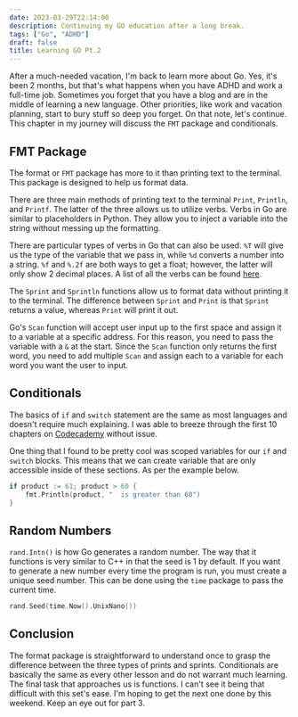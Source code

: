 ```yaml
---
date: 2023-03-29T22:14:00
description: Continuing my GO education after a long break.
tags: ["Go", "ADHD"]
draft: false
title: Learning GO Pt.2
---
```


After a much-needed vacation, I'm back to learn more about Go. Yes, it's been 2 months, but that's what happens when you have ADHD and work a full-time job. Sometimes you forget that you have a blog and are in the middle of learning a new language. Other priorities, like work and vacation planning, start to bury stuff so deep you forget. On that note, let's continue. This chapter in my journey will discuss the `FMT` package and conditionals.

## FMT Package

The format or `FMT` package has more to it than printing text to the terminal. This package is designed to help us format data. 

There are three main methods of printing text to the terminal `Print`, `Println`, and `Printf`. The latter of the three allows us to utilize verbs. Verbs in Go are similar to placeholders in Python. They allow you to inject a variable into the string without messing up the formatting.

There are particular types of verbs in Go that can also be used. `%T` will give us the type of the variable that we pass in, while `%d` converts a number into a string. `%f` and `%.2f` are both ways to get a float; however, the latter will only show 2 decimal places. A list of all the verbs can be found [here](https://pkg.go.dev/fmt#hdr-Printing).

The `Sprint` and `Sprintln` functions allow us to format data without printing it to the terminal. The difference between `Sprint` and `Print` is that `Sprint` returns a value, whereas `Print` will print it out.

Go's `Scan` function will accept user input up to the first space and assign it to a variable at a specific address. For this reason, you need to pass the variable with a `&` at the start. Since the `Scan` function only returns the first word, you need to add multiple `Scan` and assign each to a variable for each word you want the user to input.

## Conditionals

The basics of `if` and `switch` statement are the same as most languages and doesn't require much explaining. I was able to breeze through the first 10 chapters on [Codecademy](https://www.codecademy.com) without issue. 

One thing that I found to be pretty cool was scoped variables for our `if` and `switch` blocks. This means that we can create variable that are only accessible inside of these sections. As per the example below.

```Go
if product := 61; product > 60 {  
	fmt.Println(product, "  is greater than 60")
}
```

## Random Numbers

`rand.Intn()` is how Go generates a random number. The way that it functions is very similar to C++ in that the seed is 1 by default. If you want to generate a new number every time the program is run, you must create a unique seed number. This can be done using the `time` package to pass the current time.

```Go
rand.Seed(time.Now().UnixNano())
```

## Conclusion

The format package is straightforward to understand once to grasp the difference between the three types of prints and sprints. Conditionals are basically the same as every other lesson and do not warrant much learning. The final task that approaches us is functions. I can't see it being that difficult with this set's ease. I'm hoping to get the next one done by this weekend. Keep an eye out for part 3.
